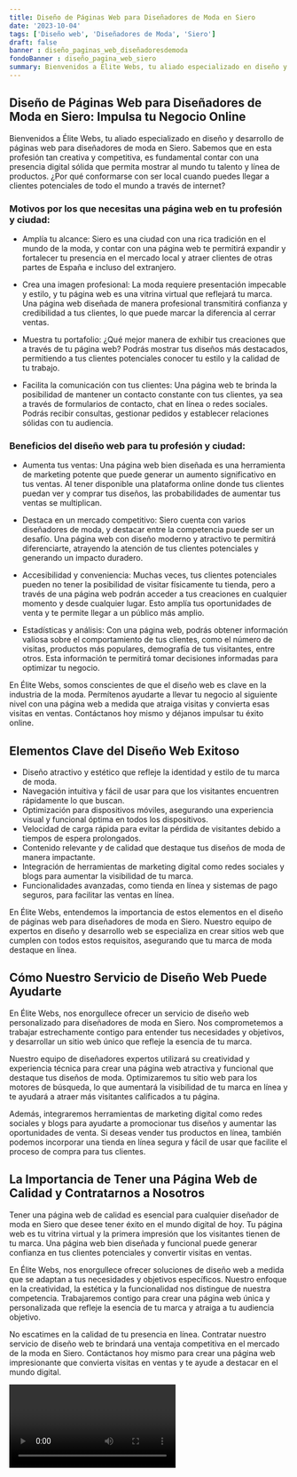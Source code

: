 ```yaml
---
title: Diseño de Páginas Web para Diseñadores de Moda en Siero
date: '2023-10-04'
tags: ['Diseño web', 'Diseñadores de Moda', 'Siero']
draft: false
banner : diseño_paginas_web_diseñadoresdemoda
fondoBanner : diseño_pagina_web_siero
summary: Bienvenidos a Élite Webs, tu aliado especializado en diseño y desarrollo de páginas web para diseñadores de moda en Siero. Sabemos que en esta profesión tan creativa y competitiva, es fundamental contar con una presencia digital sólida que permita mostrar al mundo tu talento y línea de productos. ¿Por qué conformarse con ser local cuando puedes llegar a clientes potenciales de todo el mundo a través de internet?
---
```


## Diseño de Páginas Web para Diseñadores de Moda en Siero: Impulsa tu Negocio Online

Bienvenidos a Élite Webs, tu aliado especializado en diseño y desarrollo de páginas web para diseñadores de moda en Siero. Sabemos que en esta profesión tan creativa y competitiva, es fundamental contar con una presencia digital sólida que permita mostrar al mundo tu talento y línea de productos. ¿Por qué conformarse con ser local cuando puedes llegar a clientes potenciales de todo el mundo a través de internet?

### Motivos por los que necesitas una página web en tu profesión y ciudad:

- Amplía tu alcance: Siero es una ciudad con una rica tradición en el mundo de la moda, y contar con una página web te permitirá expandir y fortalecer tu presencia en el mercado local y atraer clientes de otras partes de España e incluso del extranjero.

- Crea una imagen profesional: La moda requiere presentación impecable y estilo, y tu página web es una vitrina virtual que reflejará tu marca. Una página web diseñada de manera profesional transmitirá confianza y credibilidad a tus clientes, lo que puede marcar la diferencia al cerrar ventas.

- Muestra tu portafolio: ¿Qué mejor manera de exhibir tus creaciones que a través de tu página web? Podrás mostrar tus diseños más destacados, permitiendo a tus clientes potenciales conocer tu estilo y la calidad de tu trabajo.

- Facilita la comunicación con tus clientes: Una página web te brinda la posibilidad de mantener un contacto constante con tus clientes, ya sea a través de formularios de contacto, chat en línea o redes sociales. Podrás recibir consultas, gestionar pedidos y establecer relaciones sólidas con tu audiencia.

### Beneficios del diseño web para tu profesión y ciudad:

- Aumenta tus ventas: Una página web bien diseñada es una herramienta de marketing potente que puede generar un aumento significativo en tus ventas. Al tener disponible una plataforma online donde tus clientes puedan ver y comprar tus diseños, las probabilidades de aumentar tus ventas se multiplican.

- Destaca en un mercado competitivo: Siero cuenta con varios diseñadores de moda, y destacar entre la competencia puede ser un desafío. Una página web con diseño moderno y atractivo te permitirá diferenciarte, atrayendo la atención de tus clientes potenciales y generando un impacto duradero.

- Accesibilidad y conveniencia: Muchas veces, tus clientes potenciales pueden no tener la posibilidad de visitar físicamente tu tienda, pero a través de una página web podrán acceder a tus creaciones en cualquier momento y desde cualquier lugar. Esto amplía tus oportunidades de venta y te permite llegar a un público más amplio.

- Estadísticas y análisis: Con una página web, podrás obtener información valiosa sobre el comportamiento de tus clientes, como el número de visitas, productos más populares, demografía de tus visitantes, entre otros. Esta información te permitirá tomar decisiones informadas para optimizar tu negocio.

En Élite Webs, somos conscientes de que el diseño web es clave en la industria de la moda. Permítenos ayudarte a llevar tu negocio al siguiente nivel con una página web a medida que atraiga visitas y convierta esas visitas en ventas. Contáctanos hoy mismo y déjanos impulsar tu éxito online.

<GifSeo />

<Cta />

## Elementos Clave del Diseño Web Exitoso

- Diseño atractivo y estético que refleje la identidad y estilo de tu marca de moda.
- Navegación intuitiva y fácil de usar para que los visitantes encuentren rápidamente lo que buscan.
- Optimización para dispositivos móviles, asegurando una experiencia visual y funcional óptima en todos los dispositivos.
- Velocidad de carga rápida para evitar la pérdida de visitantes debido a tiempos de espera prolongados.
- Contenido relevante y de calidad que destaque tus diseños de moda de manera impactante.
- Integración de herramientas de marketing digital como redes sociales y blogs para aumentar la visibilidad de tu marca.
- Funcionalidades avanzadas, como tienda en línea y sistemas de pago seguros, para facilitar las ventas en línea.

En Élite Webs, entendemos la importancia de estos elementos en el diseño de páginas web para diseñadores de moda en Siero. Nuestro equipo de expertos en diseño y desarrollo web se especializa en crear sitios web que cumplen con todos estos requisitos, asegurando que tu marca de moda destaque en línea.

## Cómo Nuestro Servicio de Diseño Web Puede Ayudarte

En Élite Webs, nos enorgullece ofrecer un servicio de diseño web personalizado para diseñadores de moda en Siero. Nos comprometemos a trabajar estrechamente contigo para entender tus necesidades y objetivos, y desarrollar un sitio web único que refleje la esencia de tu marca.

Nuestro equipo de diseñadores expertos utilizará su creatividad y experiencia técnica para crear una página web atractiva y funcional que destaque tus diseños de moda. Optimizaremos tu sitio web para los motores de búsqueda, lo que aumentará la visibilidad de tu marca en línea y te ayudará a atraer más visitantes calificados a tu página.

Además, integraremos herramientas de marketing digital como redes sociales y blogs para ayudarte a promocionar tus diseños y aumentar las oportunidades de venta. Si deseas vender tus productos en línea, también podemos incorporar una tienda en línea segura y fácil de usar que facilite el proceso de compra para tus clientes.

## La Importancia de Tener una Página Web de Calidad y Contratarnos a Nosotros

Tener una página web de calidad es esencial para cualquier diseñador de moda en Siero que desee tener éxito en el mundo digital de hoy. Tu página web es tu vitrina virtual y la primera impresión que los visitantes tienen de tu marca. Una página web bien diseñada y funcional puede generar confianza en tus clientes potenciales y convertir visitas en ventas.

En Élite Webs, nos enorgullece ofrecer soluciones de diseño web a medida que se adaptan a tus necesidades y objetivos específicos. Nuestro enfoque en la creatividad, la estética y la funcionalidad nos distingue de nuestra competencia. Trabajaremos contigo para crear una página web única y personalizada que refleje la esencia de tu marca y atraiga a tu audiencia objetivo.

No escatimes en la calidad de tu presencia en línea. Contratar nuestro servicio de diseño web te brindará una ventaja competitiva en el mercado de la moda en Siero. Contáctanos hoy mismo para crear una página web impresionante que convierta visitas en ventas y te ayude a destacar en el mundo digital.

<Video />

<CtaBot job='Diseñadores de Moda' city='Siero'/>

<Gmaps query='Siero+españa+maps' />